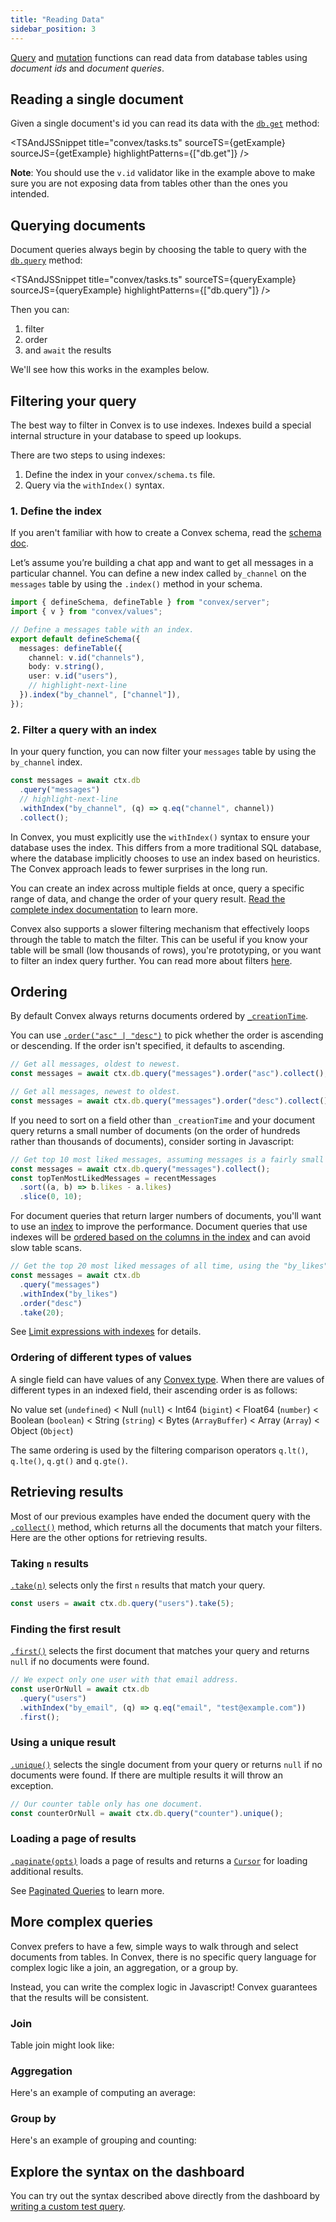 ```yaml
---
title: "Reading Data"
sidebar_position: 3
---
```



[Query](/docs/functions/query-functions.mdx) and
[mutation](/docs/functions/mutation-functions.mdx) functions can read data from
database tables using _document ids_ and _document queries_.

## Reading a single document

Given a single document's id you can read its data with the
[`db.get`](/api/interfaces/server.GenericDatabaseReader#get) method:

<TSAndJSSnippet
  title="convex/tasks.ts"
  sourceTS={getExample}
  sourceJS={getExample}
  highlightPatterns={["db.get"]}
/>

**Note**: You should use the `v.id` validator like in the example above to make
sure you are not exposing data from tables other than the ones you intended.

## Querying documents

Document queries always begin by choosing the table to query with the
[`db.query`](/api/interfaces/server.GenericDatabaseReader#query) method:

<TSAndJSSnippet
  title="convex/tasks.ts"
  sourceTS={queryExample}
  sourceJS={queryExample}
  highlightPatterns={["db.query"]}
/>

Then you can:

1. filter
2. order
3. and `await` the results

We'll see how this works in the examples below.

## Filtering your query

The best way to filter in Convex is to use indexes. Indexes build a special
internal structure in your database to speed up lookups.

There are two steps to using indexes:

1. Define the index in your `convex/schema.ts` file.
2. Query via the `withIndex()` syntax.

### 1. Define the index

If you aren't familiar with how to create a Convex schema, read the
[schema doc](/docs/database/schemas.mdx).

Let’s assume you’re building a chat app and want to get all messages in a
particular channel. You can define a new index called `by_channel` on the
`messages` table by using the `.index()` method in your schema.

```ts noDialect title="convex/schema.ts"
import { defineSchema, defineTable } from "convex/server";
import { v } from "convex/values";

// Define a messages table with an index.
export default defineSchema({
  messages: defineTable({
    channel: v.id("channels"),
    body: v.string(),
    user: v.id("users"),
    // highlight-next-line
  }).index("by_channel", ["channel"]),
});
```

### 2. Filter a query with an index

In your query function, you can now filter your `messages` table by using the
`by_channel` index.

```ts
const messages = await ctx.db
  .query("messages")
  // highlight-next-line
  .withIndex("by_channel", (q) => q.eq("channel", channel))
  .collect();
```

In Convex, you must explicitly use the `withIndex()` syntax to ensure your
database uses the index. This differs from a more traditional SQL database,
where the database implicitly chooses to use an index based on heuristics. The
Convex approach leads to fewer surprises in the long run.

You can create an index across multiple fields at once, query a specific range
of data, and change the order of your query result.
[Read the complete index documentation](/docs/database/reading-data/indexes/indexes.md)
to learn more.

Convex also supports a slower filtering mechanism that effectively loops through
the table to match the filter. This can be useful if you know your table will be
small (low thousands of rows), you're prototyping, or you want to filter an
index query further. You can read more about filters
[here](/docs/database/reading-data/filters.mdx).

## Ordering

By default Convex always returns documents ordered by
[`_creationTime`](/docs/database/types.md#system-fields).

You can use [`.order("asc" | "desc")`](/api/interfaces/server.Query#order) to
pick whether the order is ascending or descending. If the order isn't specified,
it defaults to ascending.

```ts
// Get all messages, oldest to newest.
const messages = await ctx.db.query("messages").order("asc").collect();
```

```ts
// Get all messages, newest to oldest.
const messages = await ctx.db.query("messages").order("desc").collect();
```

If you need to sort on a field other than `_creationTime` and your document
query returns a small number of documents (on the order of hundreds rather than
thousands of documents), consider sorting in Javascript:

```ts
// Get top 10 most liked messages, assuming messages is a fairly small table:
const messages = await ctx.db.query("messages").collect();
const topTenMostLikedMessages = recentMessages
  .sort((a, b) => b.likes - a.likes)
  .slice(0, 10);
```

For document queries that return larger numbers of documents, you'll want to use
an [index](/docs/database/reading-data/indexes/indexes.md) to improve the
performance. Document queries that use indexes will be
[ordered based on the columns in the index](/docs/database/reading-data/indexes/indexes.md#indexes-and-query-order)
and can avoid slow table scans.

```ts
// Get the top 20 most liked messages of all time, using the "by_likes" index.
const messages = await ctx.db
  .query("messages")
  .withIndex("by_likes")
  .order("desc")
  .take(20);
```

See
[Limit expressions with indexes](/docs/database/reading-data/indexes/indexes.md#limit-expressions-with-indexes)
for details.

### Ordering of different types of values

A single field can have values of any [Convex type](/docs/database/types.md).
When there are values of different types in an indexed field, their ascending
order is as follows:

No value set&nbsp;(`undefined`) < Null&nbsp;(`null`) < Int64&nbsp;(`bigint`) <
Float64 (`number`) < Boolean&nbsp;(`boolean`) < String&nbsp;(`string`) <
Bytes&nbsp;(`ArrayBuffer`) < Array&nbsp;(`Array`) < Object&nbsp;(`Object`)

The same ordering is used by the filtering comparison operators `q.lt()`,
`q.lte()`, `q.gt()` and `q.gte()`.

## Retrieving results

Most of our previous examples have ended the document query with the
[`.collect()`](/api/interfaces/server.Query#collect) method, which returns all
the documents that match your filters. Here are the other options for retrieving
results.

### Taking `n` results

[`.take(n)`](/api/interfaces/server.Query#take) selects only the first `n`
results that match your query.

```ts
const users = await ctx.db.query("users").take(5);
```

### Finding the first result

[`.first()`](/api/interfaces/server.Query#first) selects the first document that
matches your query and returns `null` if no documents were found.

```ts
// We expect only one user with that email address.
const userOrNull = await ctx.db
  .query("users")
  .withIndex("by_email", (q) => q.eq("email", "test@example.com"))
  .first();
```

### Using a unique result

[`.unique()`](/api/interfaces/server.Query#unique) selects the single document
from your query or returns `null` if no documents were found. If there are
multiple results it will throw an exception.

```ts
// Our counter table only has one document.
const counterOrNull = await ctx.db.query("counter").unique();
```

### Loading a page of results

[`.paginate(opts)`](/api/interfaces/server.OrderedQuery#paginate) loads a page
of results and returns a [`Cursor`](/api/modules/server#cursor) for loading
additional results.

See [Paginated Queries](/docs/database/pagination.mdx) to learn more.

## More complex queries

Convex prefers to have a few, simple ways to walk through and select documents
from tables. In Convex, there is no specific query language for complex logic
like a join, an aggregation, or a group by.

Instead, you can write the complex logic in Javascript! Convex guarantees that
the results will be consistent.

### Join

Table join might look like:

<TSAndJSSnippet
  title="convex/events.ts"
  sourceTS={joinExample}
  sourceJS={joinExample}
/>

### Aggregation

Here's an example of computing an average:

<TSAndJSSnippet
  title="convex/purchases.ts"
  sourceTS={averageExample}
  sourceJS={averageExample}
/>

### Group by

Here's an example of grouping and counting:

<TSAndJSSnippet
  title="convex/purchases.ts"
  sourceTS={groupByExampleTS}
  sourceJS={groupByExampleJS}
/>

## Explore the syntax on the dashboard

You can try out the syntax described above directly from the dashboard by
[writing a custom test query](/docs/dashboard/deployments/data.md#writing-custom-queries).
